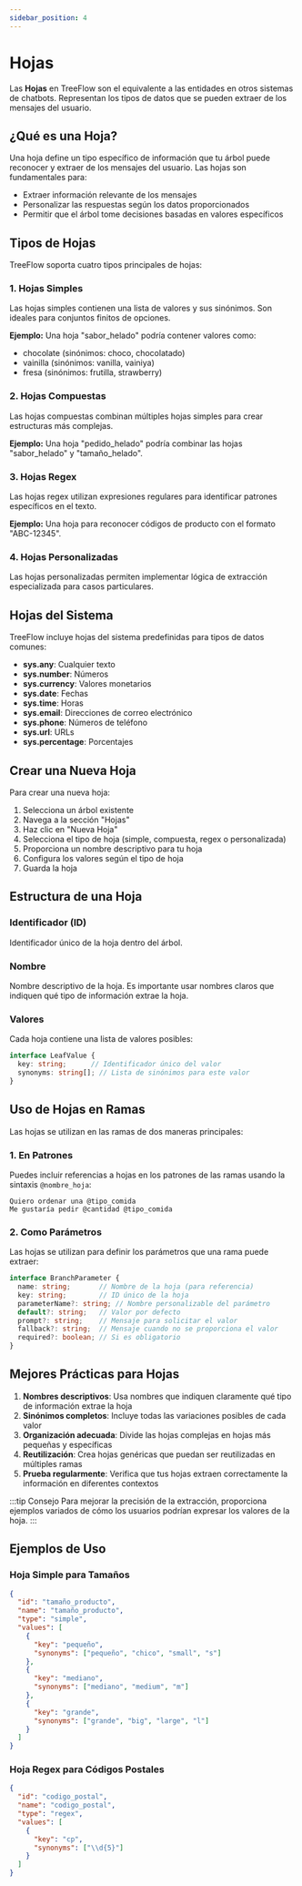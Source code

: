 ```yaml
---
sidebar_position: 4
---
```


# Hojas

Las **Hojas** en TreeFlow son el equivalente a las entidades en otros sistemas de chatbots. Representan los tipos de datos que se pueden extraer de los mensajes del usuario.

## ¿Qué es una Hoja?

Una hoja define un tipo específico de información que tu árbol puede reconocer y extraer de los mensajes del usuario. Las hojas son fundamentales para:

- Extraer información relevante de los mensajes
- Personalizar las respuestas según los datos proporcionados
- Permitir que el árbol tome decisiones basadas en valores específicos

## Tipos de Hojas

TreeFlow soporta cuatro tipos principales de hojas:

### 1. Hojas Simples

Las hojas simples contienen una lista de valores y sus sinónimos. Son ideales para conjuntos finitos de opciones.

**Ejemplo:** Una hoja "sabor_helado" podría contener valores como:
- chocolate (sinónimos: choco, chocolatado)
- vainilla (sinónimos: vanilla, vainiya)
- fresa (sinónimos: frutilla, strawberry)

### 2. Hojas Compuestas

Las hojas compuestas combinan múltiples hojas simples para crear estructuras más complejas.

**Ejemplo:** Una hoja "pedido_helado" podría combinar las hojas "sabor_helado" y "tamaño_helado".

### 3. Hojas Regex

Las hojas regex utilizan expresiones regulares para identificar patrones específicos en el texto.

**Ejemplo:** Una hoja para reconocer códigos de producto con el formato "ABC-12345".

### 4. Hojas Personalizadas

Las hojas personalizadas permiten implementar lógica de extracción especializada para casos particulares.

## Hojas del Sistema

TreeFlow incluye hojas del sistema predefinidas para tipos de datos comunes:

- **sys.any**: Cualquier texto
- **sys.number**: Números
- **sys.currency**: Valores monetarios
- **sys.date**: Fechas
- **sys.time**: Horas
- **sys.email**: Direcciones de correo electrónico
- **sys.phone**: Números de teléfono
- **sys.url**: URLs
- **sys.percentage**: Porcentajes

## Crear una Nueva Hoja

Para crear una nueva hoja:

1. Selecciona un árbol existente
2. Navega a la sección "Hojas"
3. Haz clic en "Nueva Hoja"
4. Selecciona el tipo de hoja (simple, compuesta, regex o personalizada)
5. Proporciona un nombre descriptivo para tu hoja
6. Configura los valores según el tipo de hoja
7. Guarda la hoja

## Estructura de una Hoja

### Identificador (ID)

Identificador único de la hoja dentro del árbol.

### Nombre

Nombre descriptivo de la hoja. Es importante usar nombres claros que indiquen qué tipo de información extrae la hoja.

### Valores

Cada hoja contiene una lista de valores posibles:

```typescript
interface LeafValue {
  key: string;      // Identificador único del valor
  synonyms: string[]; // Lista de sinónimos para este valor
}
```

## Uso de Hojas en Ramas

Las hojas se utilizan en las ramas de dos maneras principales:

### 1. En Patrones

Puedes incluir referencias a hojas en los patrones de las ramas usando la sintaxis `@nombre_hoja`:

```
Quiero ordenar una @tipo_comida
Me gustaría pedir @cantidad @tipo_comida
```

### 2. Como Parámetros

Las hojas se utilizan para definir los parámetros que una rama puede extraer:

```typescript
interface BranchParameter {
  name: string;       // Nombre de la hoja (para referencia)
  key: string;        // ID único de la hoja
  parameterName?: string; // Nombre personalizable del parámetro
  default?: string;   // Valor por defecto
  prompt?: string;    // Mensaje para solicitar el valor
  fallback?: string;  // Mensaje cuando no se proporciona el valor
  required?: boolean; // Si es obligatorio
}
```

## Mejores Prácticas para Hojas

1. **Nombres descriptivos**: Usa nombres que indiquen claramente qué tipo de información extrae la hoja
2. **Sinónimos completos**: Incluye todas las variaciones posibles de cada valor
3. **Organización adecuada**: Divide las hojas complejas en hojas más pequeñas y específicas
4. **Reutilización**: Crea hojas genéricas que puedan ser reutilizadas en múltiples ramas
5. **Prueba regularmente**: Verifica que tus hojas extraen correctamente la información en diferentes contextos

:::tip Consejo
Para mejorar la precisión de la extracción, proporciona ejemplos variados de cómo los usuarios podrían expresar los valores de la hoja.
:::

## Ejemplos de Uso

### Hoja Simple para Tamaños

```json
{
  "id": "tamaño_producto",
  "name": "tamaño_producto",
  "type": "simple",
  "values": [
    {
      "key": "pequeño",
      "synonyms": ["pequeño", "chico", "small", "s"]
    },
    {
      "key": "mediano",
      "synonyms": ["mediano", "medium", "m"]
    },
    {
      "key": "grande",
      "synonyms": ["grande", "big", "large", "l"]
    }
  ]
}
```

### Hoja Regex para Códigos Postales

```json
{
  "id": "codigo_postal",
  "name": "codigo_postal",
  "type": "regex",
  "values": [
    {
      "key": "cp",
      "synonyms": ["\\d{5}"]
    }
  ]
}
```
